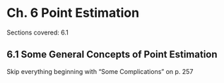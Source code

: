 # Ch. 6 Point Estimation {-}

Sections covered: 6.1

## 6.1 Some General Concepts of Point Estimation {-}

Skip everything beginning with "Some Complications" on p. 257




